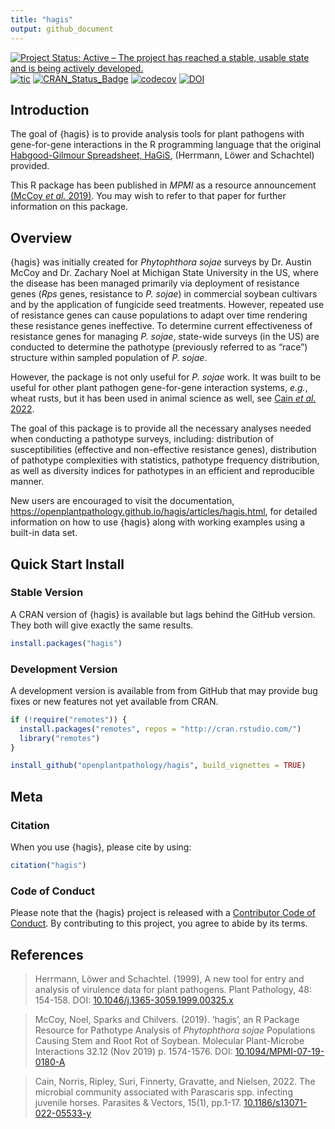 ```yaml
---
title: "hagis"
output: github_document
---
```


<!-- badges: start -->
[![Project Status: Active – The project has reached a stable, usable state and is being actively developed.](https://www.repostatus.org/badges/latest/active.svg)](https://www.repostatus.org/#active)
[![tic](https://github.com/openplantpathology/hagis/workflows/tic/badge.svg?branch=main)](https://github.com/openplantpathology/hagis/actions)
[![CRAN\_Status\_Badge](https://www.r-pkg.org/badges/version/hagis)](https://cran.r-project.org/package=hagis)
[![codecov](https://codecov.io/gh/openplantpathology/hagis/branch/main/graph/badge.svg)](https://app.codecov.io/gh/openplantpathology/hagis)
[![DOI](https://zenodo.org/badge/164751172.svg)](https://zenodo.org/badge/latestdoi/164751172)
<!-- badges: end -->

## Introduction

The goal of {hagis} is to provide analysis tools for plant pathogens with gene-for-gene interactions in the R programming language that the original [Habgood-Gilmour Spreadsheet, HaGiS](https://doi.org/10.1046/j.1365-3059.1999.00325.x), (Herrmann, Löwer and Schachtel) provided.

This R package has been published in _MPMI_ as a resource announcement [(McCoy _et al._ 2019)](https://doi.org/10.1094/MPMI-07-19-0180-A).
You may wish to refer to that paper for further information on this package.

## Overview

{hagis} was initially created for _Phytophthora sojae_ surveys by Dr. Austin McCoy and Dr. Zachary Noel at Michigan State University in the US, where the disease has been managed primarily via deployment of resistance genes
(_Rps_ genes, resistance to _P. sojae_) in commercial soybean cultivars and by the application of fungicide seed treatments.
However, repeated use of resistance genes can cause populations to adapt over time rendering these resistance genes ineffective.
To determine current effectiveness of resistance genes for managing _P. sojae_, state-wide surveys (in the US) are conducted to determine the pathotype (previously referred to as "race") structure within sampled population of _P. sojae_.

However, the package is not only useful for _P. sojae_ work.
It was built to be useful for other plant pathogen gene-for-gene interaction systems, _e.g._, wheat rusts, but it has been used in animal science as well, see [Cain _et al._ 2022](https://doi.org/10.1186/s13071-022-05533-y).

The goal of this package is to provide all the necessary analyses needed when conducting a pathotype surveys, including: distribution of susceptibilities (effective and non-effective resistance genes), distribution of pathotype complexities with statistics, pathotype frequency distribution, as well as diversity indices for pathotypes in an efficient and reproducible manner.

New users are encouraged to visit the documentation, <https://openplantpathology.github.io/hagis/articles/hagis.html>, for detailed information on how to use {hagis} along with working examples using a built-in data set.

## Quick Start Install

### Stable Version

A CRAN version of {hagis} is available but lags behind the GitHub version.
They both will give exactly the same results.

``` r
install.packages("hagis")
```

### Development Version

A development version is available from from GitHub that may provide bug fixes or new features not yet available from CRAN.

``` r
if (!require("remotes")) {
  install.packages("remotes", repos = "http://cran.rstudio.com/")
  library("remotes")
}

install_github("openplantpathology/hagis", build_vignettes = TRUE)
```

## Meta

### Citation

When you use {hagis}, please cite by using:

```r
citation("hagis")
```

### Code of Conduct

Please note that the {hagis} project is released with a [Contributor Code of Conduct](https://contributor-covenant.org/version/2/0/CODE_OF_CONDUCT.html).
By contributing to this project, you agree to abide by its terms.

## References

> Herrmann, Löwer and Schachtel. (1999), A new tool for entry and analysis of virulence data for plant pathogens. Plant Pathology, 48: 154-158. DOI: [10.1046/j.1365-3059.1999.00325.x](https://doi.org/10.1046/j.1365-3059.1999.00325.x)

> McCoy, Noel, Sparks and Chilvers. (2019). 'hagis', an R Package Resource for Pathotype Analysis of _Phytophthora sojae_ Populations Causing Stem and Root Rot of Soybean. Molecular Plant-Microbe Interactions 32.12 (Nov 2019) p. 1574-1576. DOI: [10.1094/MPMI-07-19-0180-A](https://doi.org/10.1094/MPMI-07-19-0180-A)

> Cain, Norris, Ripley, Suri, Finnerty, Gravatte, and Nielsen, 2022. The microbial community associated with Parascaris spp. infecting juvenile horses. Parasites & Vectors, 15(1), pp.1-17. [10.1186/s13071-022-05533-y](https://doi.org/10.1186/s13071-022-05533-y)
